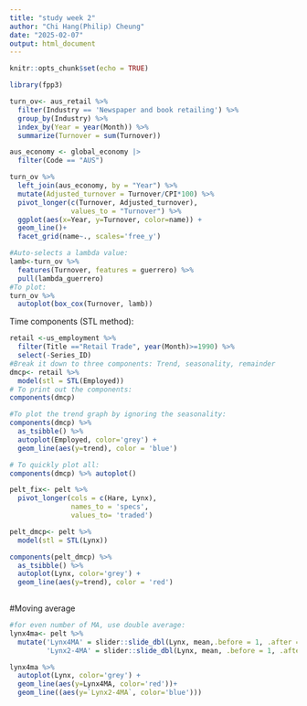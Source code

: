```yaml
---
title: "study week 2"
author: "Chi Hang(Philip) Cheung"
date: "2025-02-07"
output: html_document
---
```


```r
knitr::opts_chunk$set(echo = TRUE)
```

```r
library(fpp3)
```

```r
turn_ov<- aus_retail %>% 
  filter(Industry == 'Newspaper and book retailing') %>% 
  group_by(Industry) %>% 
  index_by(Year = year(Month)) %>% 
  summarize(Turnover = sum(Turnover))

aus_economy <- global_economy |>
  filter(Code == "AUS")

turn_ov %>% 
  left_join(aus_economy, by = "Year") %>% 
  mutate(Adjusted_turnover = Turnover/CPI*100) %>% 
  pivot_longer(c(Turnover, Adjusted_turnover),
               values_to = "Turnover") %>% 
  ggplot(aes(x=Year, y=Turnover, color=name)) +
  geom_line()+
  facet_grid(name~., scales='free_y')

```

```r
#Auto-selects a lambda value:
lamb<-turn_ov %>% 
  features(Turnover, features = guerrero) %>% 
  pull(lambda_guerrero)
#To plot:
turn_ov %>% 
  autoplot(box_cox(Turnover, lamb))
```
Time components (STL method):
```r
retail <-us_employment %>% 
  filter(Title =="Retail Trade", year(Month)>=1990) %>% 
  select(-Series_ID)
#Break it down to three components: Trend, seasonality, remainder
dmcp<- retail %>% 
  model(stl = STL(Employed))
# To print out the components:
components(dmcp)

#To plot the trend graph by ignoring the seasonality:
components(dmcp) %>% 
  as_tsibble() %>%
  autoplot(Employed, color='grey') +
  geom_line(aes(y=trend), color = 'blue')

# To quickly plot all:
components(dmcp) %>% autoplot()
```

```r
pelt_fix<- pelt %>% 
  pivot_longer(cols = c(Hare, Lynx),
               names_to = 'specs',
               values_to= 'traded')

pelt_dmcp<- pelt %>% 
  model(stl = STL(Lynx))

components(pelt_dmcp) %>% 
  as_tsibble() %>% 
  autoplot(Lynx, color='grey') +
  geom_line(aes(y=trend), color = 'red')
  
```
#Moving average
```r
#for even number of MA, use double average:
lynx4ma<- pelt %>% 
  mutate('Lynx4MA' = slider::slide_dbl(Lynx, mean,.before = 1, .after = 2, complete=TRUE),
         'Lynx2-4MA' = slider::slide_dbl(Lynx, mean, .before = 1, .after = 0, complete=TRUE))

lynx4ma %>% 
  autoplot(Lynx, color='grey') +
  geom_line(aes(y=Lynx4MA, color='red'))+
  geom_line((aes(y=`Lynx2-4MA`, color='blue')))
```


